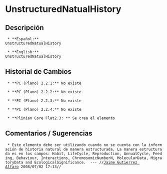 = UnstructuredNatualHistory =

== Descripción ==
  * **Español:**
 UnstructuredNatualHistory

  * **English:**
 UnstructuredNatualHistory


== Historial de Cambios ==
  * **PC (Plano) 2.2.1:** No existe

  * **PC (Plano) 2.2.2:** No existe

  * **PC (Plano) 2.2.3:** No existe

  * **PC (Plano) 2.2.4:** No existe

  * **Plinian Core Flat2.3: ** Se crea el elemento


== Comentarios / Sugerencias ==

  * Este elemento debe ser utilizando cuando no se cuenta con la información de historia natural de manera estructurada. La manera estructurada es en los campos: Habit, LifeCycle, Reproduction, AnnualCycle, Feeding, Behaviour, Interactions, ChromosomicNumberN, MolecularData, MigratoryData and EcologicalSignificance.  --- //[[jgutierrez@inbio.ac.cr|Jaime Gutierrez Alfaro]] 2008/07/02 17:13//

